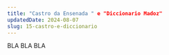 ---
title: "Castro da Ensenada " e "Diccionario Madoz"
updatedDate: 2024-08-07
slug: 15-castro-e-diccionario
---

BLA BLA BLA
